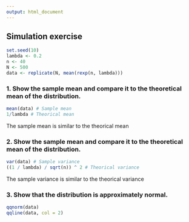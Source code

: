 ---
output: html_document
---
## Simulation exercise
```{r}
set.seed(10)
lambda <- 0.2
n <- 40
N <- 500
data <- replicate(N, mean(rexp(n, lambda)))
```
### 1. Show the sample mean and compare it to the theoretical mean of the distribution.
```{r}
mean(data) # Sample mean
1/lambda # Theorical mean
```

The sample mean is similar to the theorical mean

### 2. Show the sample mean and compare it to the theoretical mean of the distribution.
```{r}
var(data) # Sample variance
((1 / lambda) / sqrt(n)) ^ 2 # Theorical variance
```

The sample variance is similar to the theorical variance

### 3. Show that the distribution is approximately normal.
```{r}
qqnorm(data)
qqline(data, col = 2)
```